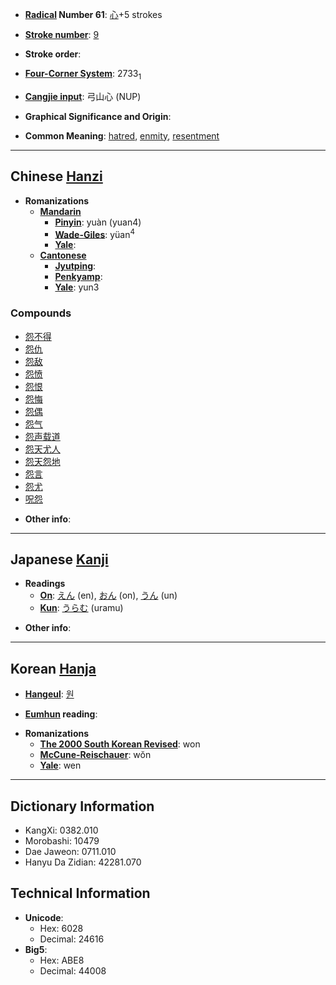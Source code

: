 * '''[[Wiktionary:Chinese radical index| Radical]] Number 61''': [[Wiktionary:Chinese radical index 心|心]]+5 strokes

* '''[[Wiktionary:Chinese total strokes index|Stroke number]]''': [[Wiktionary:Chinese total strokes index 9|9]]

* '''Stroke order''': 

* '''[[Wiktionary:Chinese four corner index|Four-Corner System]]''': 2733<sub>1</sub>

* '''[[Wiktionary:Chinese Cangjie index|Cangjie input]]''': 弓山心 (NUP)

* '''Graphical Significance and Origin''': 

* '''Common Meaning''': [[hatred]], [[enmity]], [[resentment]]

----

== Chinese [[Hanzi]] ==

* '''Romanizations'''
** '''[[Mandarin]]'''
*** '''[[Pinyin]]''': yuàn (yuan4)
*** '''[[Wade-Giles]]''': yüan<sup>4</sup>
*** '''[[Yale]]''': 
** '''[[Cantonese]]'''
*** '''[[Jyutping]]''':
*** '''[[Penkyamp]]''': 
*** '''[[Yale]]''': yun3

===Compounds===
*[[怨不得]]
*[[怨仇]]
*[[怨敌]]
*[[怨愤]]
*[[怨恨]]
*[[怨悔]]
*[[怨偶]]
*[[怨气]]
*[[怨声载道]]
*[[怨天尤人]]
*[[怨天怨地]]
*[[怨言]]
*[[怨尤]]
*[[呪怨]]

* '''Other info''': 

----

== Japanese [[Kanji]] ==

* '''Readings'''
** '''[[On]]''': [[えん]] (en), [[おん]] (on), [[うん]] (un)
** '''[[Kun]]''': [[うらむ]] (uramu)

* '''Other info''':  

----

== Korean [[Hanja]] ==

* '''[[Hangeul]]''': [[원]]

* '''[[Eumhun]] reading''': 

* '''Romanizations'''
** '''[[The 2000 South Korean Revised Romanization|The 2000 South Korean Revised]]''': won
** '''[[McCune-Reischauer]]''': wŏn
** '''[[Yale]]''': wen

----

== Dictionary Information ==

* KangXi: 0382.010
* Morobashi: 10479
* Dae Jaweon: 0711.010
* Hanyu Da Zidian: 42281.070

== Technical Information ==

* '''Unicode''':
** Hex: 6028
** Decimal: 24616
* '''Big5''':
** Hex: ABE8
** Decimal: 44008